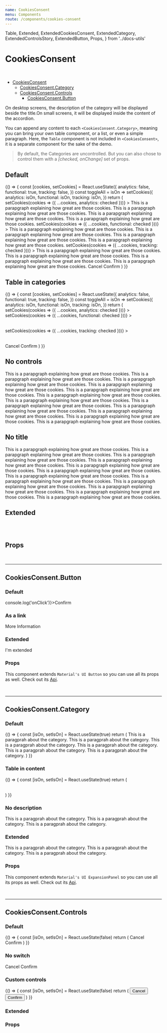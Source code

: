```yaml
---
name: CookiesConsent
menu: Components
route: /components/cookies-consent
---
```



  Table,
  Extended,
  ExtendedCookiesConsent,
  ExtendedCategory,
  ExtendedControlsStory,
  ExtendedButton,
  Props,
} from '../docs-utils'

# CookiesConsent

<br />

- [CookiesConsent](#)
  - [CookiesConsent.Category](#cookiesconsentcategory)
  - [CookiesConsent.Controls](#cookiesconsentcontrols)
    - [CookiesConsent.Button](#cookiesconsentbutton)

On desktop screens, the description of the category will be displayed beside the title.On small screens, it will be displayed inside the content of the accordion.

You can append any content to each `<CookiesConsent.Category>`, meaning you can bring
your own table component, or a list, or even a simple paragraph. Here, the `Table` component
is not included in `<CookiesConsent>`, it is a separate component for the sake of the demo.

> By default, the Categories are uncontrolled. But you can also chose to control them with a *[checked, onChange]* set of props.

## Default

<Playground>
  {() => {
    const [cookies, setCookies] = React.useState({
      analytics: false,
      functional: true,
      tracking: false,
    })
    const toggleAll = isOn =>
      setCookies({
        analytics: isOn,
        functional: isOn,
        tracking: isOn,
      })
    return (
      <CookiesConsent title="Manage Cookies Preferences">
        <CookiesConsent.Category
          checked={cookies.analytics}
          description="Theses cookies help us to analyze what you are doing on our site"
          title="Analytics cookies"
          onChange={checked => setCookies(cookies => ({ ...cookies, analytics: checked }))}
        >
          <Typography>
            This is a parapgraph explaining how great are those cookies. This is a parapgraph
            explaining how great are those cookies. This is a parapgraph explaining how great are
            those cookies. This is a parapgraph explaining how great are those cookies.
          </Typography>
        </CookiesConsent.Category>
        <CookiesConsent.Category
          checked={cookies.functional}
          description="Theses cookies enable us to offer you a personalized experience on our site"
          title="Functional cookies"
          onChange={checked => setCookies(cookies => ({ ...cookies, functional: checked }))}
        >
          <Typography>
            This is a parapgraph explaining how great are those cookies. This is a parapgraph
            explaining how great are those cookies. This is a parapgraph explaining how great are
            those cookies. This is a parapgraph explaining how great are those cookies.
          </Typography>
        </CookiesConsent.Category>
        <CookiesConsent.Category
          checked={cookies.tracking}
          description="Theses cookies helps us to track you. You cannot escape!"
          title="Tracking cookies"
          onChange={checked => setCookies(cookies => ({ ...cookies, tracking: checked }))}
        >
          <Typography>
            This is a parapgraph explaining how great are those cookies. This is a parapgraph
            explaining how great are those cookies. This is a parapgraph explaining how great are
            those cookies. This is a parapgraph explaining how great are those cookies.
          </Typography>
        </CookiesConsent.Category>
        <CookiesConsent.Controls switchLabel="All cookies" onChange={toggleAll}>
          <CookiesConsent.Button>Cancel</CookiesConsent.Button>
          <CookiesConsent.Button>Confirm</CookiesConsent.Button>
        </CookiesConsent.Controls>
      </CookiesConsent>
    )
  }}
</Playground>

## Table in categories

<Playground>
  {() => {
    const [cookies, setCookies] = React.useState({
      analytics: false,
      functional: true,
      tracking: false,
    })
    const toggleAll = isOn =>
      setCookies({
        analytics: isOn,
        functional: isOn,
        tracking: isOn,
      })
    return (
      <CookiesConsent title="Manage Cookies Preferences">
        <CookiesConsent.Category
          checked={cookies.analytics}
          description="Theses cookies help us to analyze what you are doing on our site"
          title="Analytics cookies"
          onChange={checked => setCookies(cookies => ({ ...cookies, analytics: checked }))}
        >
          <Table />
        </CookiesConsent.Category>
        <CookiesConsent.Category
          checked={cookies.functional}
          description="Theses cookies enable us to offer you a personalized experience on our site"
          title="Functional cookies"
          onChange={checked => setCookies(cookies => ({ ...cookies, functional: checked }))}
        >
          <Table />
        </CookiesConsent.Category>
        <CookiesConsent.Category
          checked={cookies.tracking}
          description="Theses cookies helps us to track you. You cannot escape!"
          title="Tracking cookies"
          onChange={checked => setCookies(cookies => ({ ...cookies, tracking: checked }))}
        >
          <Table />
        </CookiesConsent.Category>
        <CookiesConsent.Controls switchLabel="All cookies" onChange={toggleAll}>
          <CookiesConsent.Button>Cancel</CookiesConsent.Button>
          <CookiesConsent.Button>Confirm</CookiesConsent.Button>
        </CookiesConsent.Controls>
      </CookiesConsent>
    )
  }}
</Playground>

## No controls

<Playground>
  <CookiesConsent title="Manage Cookies Preferences">
    <CookiesConsent.Category
      description="Theses cookies help us to analyze what you are doing on our site"
      title="Analytics cookies"
    >
      <Typography>
        This is a parapgraph explaining how great are those cookies. This is a parapgraph
        explaining how great are those cookies. This is a parapgraph explaining how great are
        those cookies. This is a parapgraph explaining how great are those cookies.
      </Typography>
    </CookiesConsent.Category>
    <CookiesConsent.Category
      description="Theses cookies enable us to offer you a personalized experience on our site"
      title="Functional cookies"
    >
      <Typography>
        This is a parapgraph explaining how great are those cookies. This is a parapgraph
        explaining how great are those cookies. This is a parapgraph explaining how great are
        those cookies. This is a parapgraph explaining how great are those cookies.
      </Typography>
    </CookiesConsent.Category>
    <CookiesConsent.Category
      description="Theses cookies helps us to track you. You cannot escape!"
      title="Tracking cookies"
    >
      <Typography>
        This is a parapgraph explaining how great are those cookies. This is a parapgraph
        explaining how great are those cookies. This is a parapgraph explaining how great are
        those cookies. This is a parapgraph explaining how great are those cookies.
      </Typography>
    </CookiesConsent.Category>
  </CookiesConsent>
</Playground>

## No title

<Playground>
  <CookiesConsent>
    <CookiesConsent.Category
      description="Theses cookies help us to analyze what you are doing on our site"
      title="Analytics cookies"
    >
      <Typography>
        This is a parapgraph explaining how great are those cookies. This is a parapgraph
        explaining how great are those cookies. This is a parapgraph explaining how great are
        those cookies. This is a parapgraph explaining how great are those cookies.
      </Typography>
    </CookiesConsent.Category>
    <CookiesConsent.Category
      description="Theses cookies enable us to offer you a personalized experience on our site"
      title="Functional cookies"
    >
      <Typography>
        This is a parapgraph explaining how great are those cookies. This is a parapgraph
        explaining how great are those cookies. This is a parapgraph explaining how great are
        those cookies. This is a parapgraph explaining how great are those cookies.
      </Typography>
    </CookiesConsent.Category>
    <CookiesConsent.Category
      description="Theses cookies helps us to track you. You cannot escape!"
      title="Tracking cookies"
    >
      <Typography>
        This is a parapgraph explaining how great are those cookies. This is a parapgraph
        explaining how great are those cookies. This is a parapgraph explaining how great are
        those cookies. This is a parapgraph explaining how great are those cookies.
      </Typography>
    </CookiesConsent.Category>
  </CookiesConsent>
</Playground>

## Extended

<Extended name="CookiesConsent">
  <ExtendedCookiesConsent title="Manage Cookies Preferences">
    <ExtendedCategory
      description="Theses cookies help us to analyze what you are doing on our site"
      title="Analytics cookies"
    >
      <Table />
    </ExtendedCategory>
    <ExtendedCategory
      description="Theses cookies enable us to offer you a personalized experience on our site"
      title="Functional cookies"
    >
      <Table />
    </ExtendedCategory>
    <ExtendedCategory
      description="Theses cookies helps us to track you. You cannot escape!"
      title="Tracking cookies"
    >
      <Table />
    </ExtendedCategory>
  </ExtendedCookiesConsent>
</Extended>

## Props 

<Props of={CookiesConsent} />

<br />
<hr />

## CookiesConsent.Button

### Default

<Playground>
  <CookiesConsent.Button onClick={() => console.log('onClick')}>Confirm</CookiesConsent.Button>
</Playground>

### As a link

<Playground>
  <CookiesConsent.Button href="#">More Information</CookiesConsent.Button>
</Playground>

### Extended

<Extended name="CookiesConsent.Button">
  <ExtendedButton>I'm extended</ExtendedButton>
</Extended>

### Props

This component extends `Material's UI Button` so you can use all its props as well. Check out its [Api](https://material-ui.com/api/button/).

<Props of={CookiesConsent.Button} />

<br />
<hr />

## CookiesConsent.Category

### Default

<Playground>
  {() => {
    const [isOn, setIsOn] = React.useState(true)
    return (
      <CookiesConsent>
        <CookiesConsent.Category
          checked={isOn}
          description="Theses cookies help us to analyze what you are doing on our site"
          onChange={setIsOn}
          title="Analytics cookies"
        >
          <Typography>
            This is a paragprah about the category. This is a paragprah about the category. This is a
            paragprah about the category.
          </Typography>
          <Typography>
            This is a paragprah about the category. This is a paragprah about the category. This is a
            paragprah about the category.
          </Typography>
        </CookiesConsent.Category>
      </CookiesConsent>
    )
  }}
</Playground>

### Table in content

<Playground>
  {() => {
    const [isOn, setIsOn] = React.useState(true)
    return (
      <CookiesConsent>
        <CookiesConsent.Category
          checked={isOn}
          description="Theses cookies help us to analyze what you are doing on our site"
          onChange={setIsOn}
          title="Analytics cookies"
        >
          <Table />
        </CookiesConsent.Category>
      </CookiesConsent>
    )
  }}
</Playground>

### No description

<Playground>
  <CookiesConsent>
    <CookiesConsent.Category title="Analytics cookies">
      <Typography>
        This is a paragprah about the category. This is a paragprah about the category. This is a
        paragprah about the category.
      </Typography>
    </CookiesConsent.Category>
  </CookiesConsent>
</Playground>

### Extended

<Extended name="CookiesConsent.Category">
  <ExtendedCategory
    description="Theses cookies help us to analyze what you are doing on our site"
    title="Analytics cookies"
  >
    <Typography>
      This is a paragprah about the category. This is a paragprah about the category. This is a
      paragprah about the category.
    </Typography>
  </ExtendedCategory>
</Extended>

### Props

This component extends `Material's UI ExpansionPanel` so you can use all its props as well. Check out its [Api](https://material-ui.com/api/expansion-panel/).

<Props of={CookiesConsent.Category} />

<br />
<hr />

## CookiesConsent.Controls

### Default

<Playground>
  {() => {
    const [isOn, setIsOn] = React.useState(false)
    return (
      <CookiesConsent>
        <CookiesConsent.Controls checked={isOn} onChange={setIsOn} switchLabel="All cookies">
          <CookiesConsent.Button>Cancel</CookiesConsent.Button>
          <CookiesConsent.Button>Confirm</CookiesConsent.Button>
        </CookiesConsent.Controls>
      </CookiesConsent>
    )
  }}
</Playground>

### No switch

<Playground>
  <CookiesConsent>
    <CookiesConsent.Controls>
      <CookiesConsent.Button>Cancel</CookiesConsent.Button>
      <CookiesConsent.Button>Confirm</CookiesConsent.Button>
    </CookiesConsent.Controls>
  </CookiesConsent>
</Playground>

### Custom controls

<Playground>
  {() => {
    const [isOn, setIsOn] = React.useState(false)
    return (
      <CookiesConsent>
        <CookiesConsent.Controls checked={isOn} onChange={setIsOn} switchLabel="All cookies">
          <button>Cancel</button>
          <button>Confirm</button>
        </CookiesConsent.Controls>
      </CookiesConsent>
    )
  }}
</Playground>

### Extended

<Extended name="CookiesConsent.Controls">
  <ExtendedControlsStory />
</Extended>

### Props

<Props of={CookiesConsent.Controls} />